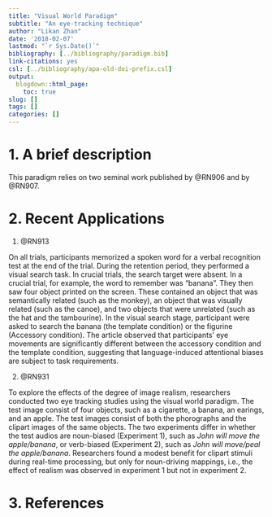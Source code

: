 ```yaml
---
title: "Visual World Paradigm"
subtitle: "An eye-tracking technique"
author: "Likan Zhan"
date: '2018-02-07'
lastmod: "`r Sys.Date()`"
bibliography: [../bibliography/paradigm.bib]
link-citations: yes
csl: [../bibliography/apa-old-doi-prefix.csl]
output:
  blogdown::html_page:
    toc: true
slug: []
tags: []
categories: []
---
```


# 1. A brief description

   This paradigm relies on two seminal work published by @RN906 and by @RN907.


# 2. Recent Applications

1. @RN913

On all trials, participants memorized a spoken word for a verbal recognition test at the end of the trial. During the retention period, they performed a visual search task. In crucial trials, the search target were absent. In a crucial trial, for example, the word to remember was "banana". They then saw four object printed on the screen. These contained an object that was semantically related (such as the monkey), an object that was visually related (such as the canoe), and two objects that were unrelated (such as the hat and the tambourine). In the visual search stage, participant were asked to search the banana (the template condition) or the figurine (Accessory condition). The article observed that participants' eye movements are significantly different between the accessory condition and the template condition, suggesting that language-induced attentional biases are subject to task requirements.
   
2. @RN931

To explore the effects of the degree of image realism, researchers conducted two eye tracking studies using the visual world paradigm. The test image consist of four objects, such as a cigarette, a banana, an earings, and an apple. The test images consist of both the phorographs and the clipart images of the same objects. The two experiments differ in whether the test audios are noun-biased (Experiment 1), such as *John will move the apple/banana*, or verb-biased (Experiment 2), such as *John will move/peal the apple/banana*. Researchers found a modest benefit for clipart stimuli during real-time processing, but only for noun-driving mappings, i.e., the effect of realism was observed in experiment 1 but not in experiment 2.

# 3. References
